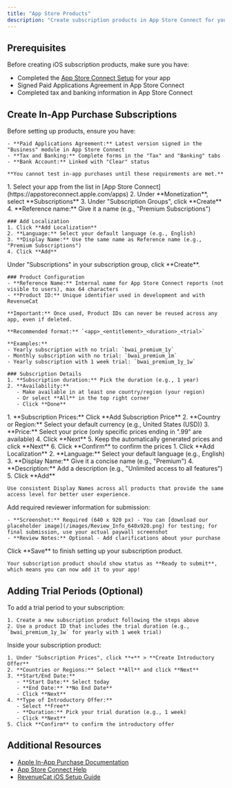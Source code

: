 ```yaml
---
title: "App Store Products"
description: "Create subscription products in App Store Connect for your iOS app"
---
```


## Prerequisites

Before creating iOS subscription products, make sure you have:

- Completed the [App Store Connect Setup](./app-store-connect-setup) for your app
- Signed Paid Applications Agreement in App Store Connect
- Completed tax and banking information in App Store Connect

## Create In-App Purchase Subscriptions

<Steps>
  <Step title="Verify Agreements and Banking">
    Before setting up products, ensure you have:
    
    - **Paid Applications Agreement:** Latest version signed in the "Business" module in App Store Connect
    - **Tax and Banking:** Complete forms in the "Tax" and "Banking" tabs
    - **Bank Account:** Linked with "Clear" status
    
    **You cannot test in-app purchases until these requirements are met.**
  </Step>

  <Step title="Create Subscription Group">
    1. Select your app from the list in [App Store Connect](https://appstoreconnect.apple.com/apps)
    2. Under **Monetization**, select **Subscriptions**
    3. Under "Subscription Groups", click **Create**
    4. **Reference name:** Give it a name (e.g., "Premium Subscriptions")
    
    ### Add Localization
    1. Click **Add Localization**
    2. **Language:** Select your default language (e.g., English)
    3. **Display Name:** Use the same name as Reference name (e.g., "Premium Subscriptions")
    4. Click **Add**
  </Step>

  <Step title="Create Subscription Products">
    Under "Subscriptions" in your subscription group, click **Create**.

    ### Product Configuration
    - **Reference Name:** Internal name for App Store Connect reports (not visible to users), max 64 characters
    - **Product ID:** Unique identifier used in development and with RevenueCat
      
    **Important:** Once used, Product IDs can never be reused across any app, even if deleted.
    
    **Recommended format:** `<app>_<entitlement>_<duration>_<trial>`
    
    **Examples:**
    - Yearly subscription with no trial: `bwai_premium_1y`
    - Monthly subscription with no trial: `bwai_premium_1m`
    - Yearly subscription with 1 week trial: `bwai_premium_1y_1w`

    ### Subscription Details
    1. **Subscription duration:** Pick the duration (e.g., 1 year)
    2. **Availability:** 
       - Make available in at least one country/region (your region)
       - Or select **All** in the top right corner
       - Click **Done**
  </Step>

  <Step title="Configure Pricing">
    1. **Subscription Prices:** Click **Add Subscription Price**
    2. **Country or Region:** Select your default currency (e.g., United States (USD))
    3. **Price:** Select your price (only specific prices ending in ".99" are available)
    4. Click **Next**
    5. Keep the automatically generated prices and click **Next**
    6. Click **Confirm** to confirm the prices
  </Step>

  <Step title="Add Localization">
    1. Click **Add Localization**
    2. **Language:** Select your default language (e.g., English)
    3. **Display Name:** Give it a concise name (e.g., "Premium")
    4. **Description:** Add a description (e.g., "Unlimited access to all features")
    5. Click **Add**
    
    Use consistent Display Names across all products that provide the same access level for better user experience.
  </Step>

  <Step title="Add Reviewer Information">
    Add required reviewer information for submission:
    
    - **Screenshot:** Required (640 x 920 px) - You can [download our placeholder image](/images/Review_Info_640x920.png) for testing; for final submission, use your actual paywall screenshot
    - **Review Notes:** Optional - Add clarifications about your purchase
  </Step>

  <Step title="Save Your Product">
    Click **Save** to finish setting up your subscription product.
    
    Your subscription product should show status as **Ready to submit**, which means you can now add it to your app!
  </Step>
</Steps>

## Adding Trial Periods (Optional)

<Steps>
  <Step title="Create Subscription with Trial">
    To add a trial period to your subscription:
    
    1. Create a new subscription product following the steps above
    2. Use a product ID that includes the trial duration (e.g., `bwai_premium_1y_1w` for yearly with 1 week trial)
  </Step>

  <Step title="Configure Introductory Offer">
    Inside your subscription product:
    
    1. Under "Subscription Prices", click **+** > **Create Introductory Offer**
    2. **Countries or Regions:** Select **All** and click **Next**
    3. **Start/End Date:**
       - **Start Date:** Select today
       - **End Date:** **No End Date**
       - Click **Next**
    4. **Type of Introductory Offer:**
       - Select **Free**
       - **Duration:** Pick your trial duration (e.g., 1 week)
       - Click **Next**
    5. Click **Confirm** to confirm the introductory offer
  </Step>
</Steps>

## Additional Resources

- [Apple In-App Purchase Documentation](https://developer.apple.com/in-app-purchase/)
- [App Store Connect Help](https://help.apple.com/app-store-connect/)
- [RevenueCat iOS Setup Guide](https://www.revenuecat.com/docs/getting-started/installation/ios)